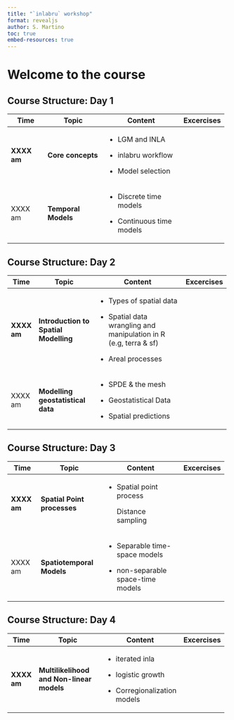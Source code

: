 ```yaml
---
title: "`inlabru` workshop"
format: revealjs
author: S. Martino
toc: true
embed-resources: true
---
```


# Welcome to the course

## Course Structure: Day 1 {.smaller}

+-------------+---------------------+----------------------------+------------+
| Time        | Topic               | Content                    | Excercises |
+=============+=====================+============================+============+
| **XXXX am** | **Core concepts**   | -   LGM and INLA           |            |
|             |                     |                            |            |
|             |                     | -   inlabru workflow       |            |
|             |                     |                            |            |
|             |                     | -   Model selection        |            |
+-------------+---------------------+----------------------------+------------+
| XXXX am     | **Temporal Models** | -   Discrete time models   |            |
|             |                     |                            |            |
|             |                     | -   Continuous time models |            |
+-------------+---------------------+----------------------------+------------+

## Course Structure: Day 2 {.smaller}

+-------------+---------------------------------------+--------------------------------------------------------------------+------------+
| Time        | Topic                                 | Content                                                            | Excercises |
+=============+=======================================+====================================================================+============+
| **XXXX am** | **Introduction to Spatial Modelling** | -   Types of spatial data                                          |            |
|             |                                       |                                                                    |            |
|             |                                       | -   Spatial data wrangling and manipulation in R (e.g, terra & sf) |            |
|             |                                       |                                                                    |            |
|             |                                       | -   Areal processes                                                |            |
+-------------+---------------------------------------+--------------------------------------------------------------------+------------+
| XXXX am     | **Modelling geostatistical data**     | -   SPDE & the mesh                                                |            |
|             |                                       |                                                                    |            |
|             |                                       | -   Geostatistical Data                                            |            |
|             |                                       |                                                                    |            |
|             |                                       | -   Spatial predictions                                            |            |
+-------------+---------------------------------------+--------------------------------------------------------------------+------------+

## Course Structure: Day 3 {.smaller}

+-------------+-----------------------------+-------------------------------------+------------+
| Time        | Topic                       | Content                             | Excercises |
+=============+=============================+=====================================+============+
| **XXXX am** | **Spatial Point processes** | -   Spatial point process           |            |
|             |                             |                                     |            |
|             |                             |     Distance sampling               |            |
+-------------+-----------------------------+-------------------------------------+------------+
| XXXX am     | **Spatiotemporal Models**   | -   Separable time-space models     |            |
|             |                             |                                     |            |
|             |                             | -   non-separable space-time models |            |
+-------------+-----------------------------+-------------------------------------+------------+

## Course Structure: Day 4 {.smaller}

+-------------+-------------------------------------------+-------------------------------+------------+
| Time        | Topic                                     | Content                       | Excercises |
+=============+===========================================+===============================+============+
| **XXXX am** | **Multilikelihood and Non-linear models** | -   iterated inla             |            |
|             |                                           |                               |            |
|             |                                           | -   logistic growth           |            |
|             |                                           |                               |            |
|             |                                           | -   Corregionalization models |            |
+-------------+-------------------------------------------+-------------------------------+------------+
